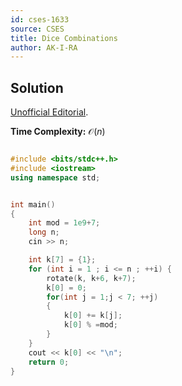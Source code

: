 ```yaml
---
id: cses-1633
source: CSES
title: Dice Combinations
author: AK-I-RA
---
```


## Solution

[Unofficial Editorial](https://codeforces.com/blog/entry/70018).

**Time Complexity:** $\mathcal{O}(n)$


```cpp

#include <bits/stdc++.h>
#include <iostream>
using namespace std;


int main()
{
    int mod = 1e9+7;
    long n;
    cin >> n;

    int k[7] = {1};
    for (int i = 1 ; i <= n ; ++i) {
    	rotate(k, k+6, k+7);
    	k[0] = 0;
    	for(int j = 1;j < 7; ++j)
    	{
            k[0] += k[j];
            k[0] % =mod;
    	}
    }
    cout << k[0] << "\n";
    return 0;
}
``` 
